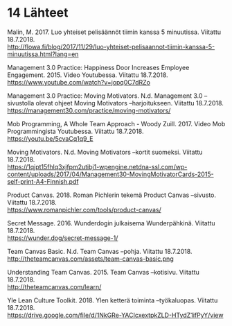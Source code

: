# 14 Lähteet

Malin, M. 2017. Luo yhteiset pelisäännöt tiimin kanssa 5 minuutissa. Viitattu 18.7.2018.  
http://flowa.fi/blog/2017/11/29/luo-yhteiset-pelisaannot-tiimin-kanssa-5-minuutissa.html?lang=en

Management 3.0 Practice: Happiness Door Increases Employee Engagement. 2015. Video
Youtubessa. Viitattu 18.7.2018.  
https://www.youtube.com/watch?v=jopq0C7dRZo

Management 3.0 Practice: Moving Motivators. N.d. Management 3.0 –sivustolla olevat
ohjeet Moving Motivators –harjoitukseen. Viitattu 18.7.2018.  
https://management30.com/practice/moving-motivators/

Mob Programming, A Whole Team Approach - Woody Zuill. 2017. Video Mob
Programmingista Youtubessa. Viitattu 18.7.2018.  
https://youtu.be/5cvaCq1q9_E

Moving Motivators. N.d. Moving Motivators –kortit suomeksi. Viitattu 18.7.2018.  
https://1qjpt15fhlq3xjfpm2utibj1-wpengine.netdna-ssl.com/wp-content/uploads/2017/04/Management30-MovingMotivatorCards-2015-self-print-A4-Finnish.pdf

Product Canvas. 2018. Roman Pichlerin tekemä Product Canvas –sivusto. Viitattu 18.7.2018.  
https://www.romanpichler.com/tools/product-canvas/

Secret Message. 2016. Wunderdogin julkaisema Wunderpähkinä. Viitattu 18.7.2018.  
https://wunder.dog/secret-message-1/

Team Canvas Basic. N.d. Team Canvas –pohja. Viitattu 18.7.2018.  
http://theteamcanvas.com/assets/team-canvas-basic.png

Understanding Team Canvas. 2015. Team Canvas –kotisivu. Viitattu 18.7.2018.  
http://theteamcanvas.com/learn/

Yle Lean Culture Toolkit. 2018. Ylen ketterä toiminta –työkaluopas. Viitattu 18.7.2018.  
https://drive.google.com/file/d/1NkGRe-YACIcxextpkZLD-HTydZ1ifPyY/view